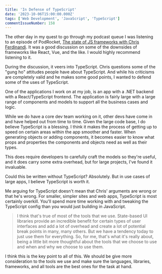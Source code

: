 ```yaml
---
title: 'In Defense of TypeScript'
date: '2023-10-06T15:00:00.000Z'
tags: ['Web Development', 'JavaScript', 'TypeScript']
commentIssueNumber: 158
---
```


The other day in my quest to go through my podcast queue I was listening to an episode of PodRocket, [The state of JS frameworks with Chris Ferdinandi](https://podrocket.logrocket.com/state-of-js-frameworks). It was a good discussion on some of the downsides of frameworks like React, Vue, and the like. I would highly recommend listening to it.

During the discussion, it veers into TypeScript. Chris questions some of the "gung ho" attitudes people have about TypeScript. And while his criticisms are completely valid and he makes some good points, I wanted to defend some of the uses of TypeScript.

One of the applications I work on at my job, is an app with a .NET backend with a React/TypeScript frontend. The application is fairly large with a large range of components and models to support all the business cases and logic.

While we do have a core dev team working on it, other devs have come in and have helped out from time to time. Given the large code base, I do believe TypeScript is a blessing. I think it makes the process of getting up to speed on certain areas within the app smoother and faster. When generating objects or adding components, it becomes easier to know what props and properties the components and objects need as well as their types.

This does require developers to carefully craft the models so they're useful, and it does carry some extra overhead, but for large projects, I've found it invaluable.

Could this be written without TypeScript? Absolutely. But in use cases of large apps, I believe TypeScript is worth it.

Me arguing for TypeScript doesn't mean that Chris' arguments are wrong or that he's wrong. For smaller, simpler sites and web apps, TypeScript is most certainly overkill. You'll spend more time working with and tweaking the TypeScript config than you would just building in JavaScript.

> I think that's true of most of the tools that we use. State-based UI libraries provide an incredible benefit for certain types of user interfaces and add a lot of overhead and create a lot of potential break points in many, many others. But we have a tendency today to just use them for everything. So, for me, that's what it's really about, being a little bit more thoughtful about the tools that we choose to use and when and why we choose to use them.

I think this is the key point to all of this. We should be give more consideration to the tools we use and make sure the languages, libraries, frameworks, and all tools are the best ones for the task at hand.